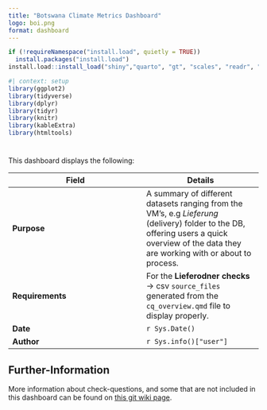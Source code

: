 ```yaml
---
title: "Botswana Climate Metrics Dashboard"
logo: boi.png
format: dashboard
---
```


```r

if (!requireNamespace("install.load", quietly = TRUE)) 
  install.packages("install.load")
install.load::install_load("shiny","quarto", "gt", "scales", "readr", "dplyr", "knitr", "ggplot2", "ggrepel",  "kableExtra", "htmltools")
```

```r
#| context: setup
library(ggplot2)
library(tidyverse)
library(dplyr)
library(tidyr)
library(knitr)
library(kableExtra)
library(htmltools)
```
#  {.sidebar}

This dashboard displays the following:

| **Field**     | **Details** |
|--------------|------------|
| **Purpose**  | A summary of different datasets ranging from the VM's, e.g *Lieferung* (delivery) folder to the DB, offering users a quick overview of the data they are working with or about to process. |  
| **Requirements** | For the **Lieferodner checks** -> csv `source_files` generated from the `cq_overview.qmd` file to display properly. |  
| **Date**     | `r Sys.Date()`  |  
| **Author**   | `r Sys.info()["user"]` |   
::: {.callout-note collapse="true"}

## Further-Information

More information about check-questions, and some that are not included in this dashboard can be found on [this git wiki page](https://git-int.thuenen.de/invekos/cq_on_db/-/wikis/Check-Questions-Documentation).
:::